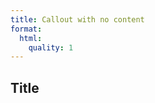 ```yaml
---
title: Callout with no content
format:
  html: 
    quality: 1
---
```


::: {.callout-note}

## Title

:::